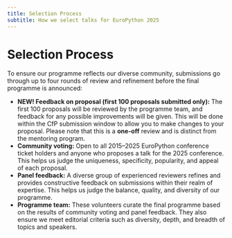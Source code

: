 ```yaml
---
title: Selection Process
subtitle: How we select talks for EuroPython 2025
---
```

# Selection Process
To ensure our programme reflects our diverse community, submissions go through up to four rounds of review and refinement before the final programme is announced:

* **NEW! Feedback on proposal (first 100 proposals submitted only):**
The first 100 proposals will be reviewed by the programme team, and feedback for any possible improvements will be given. This will be done within the CfP submission window to allow you to make changes to your proposal. Please note that this is a **one-off** review and is distinct from the mentoring program.
* **Community voting:**
Open to all 2015–2025 EuroPython conference ticket holders and anyone who proposes a talk for the 2025 conference. This helps us judge the uniqueness, specificity, popularity, and appeal of each proposal.
* **Panel feedback:**
A diverse group of experienced reviewers refines and provides constructive feedback on submissions within their realm of expertise. This helps us judge the balance, quality, and diversity of our programme.
* **Programme team:**
These volunteers curate the final programme based on the results of community voting and panel feedback. They also ensure we meet editorial criteria such as diversity, depth, and breadth of topics and speakers.
